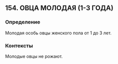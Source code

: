 ## 154. ОВЦА МОЛОДАЯ (1-3 ГОДА)
### Определение
Молодая особь овцы женского пола от 1 до 3 лет.

### Контексты
Молодые овцы не рожают.

